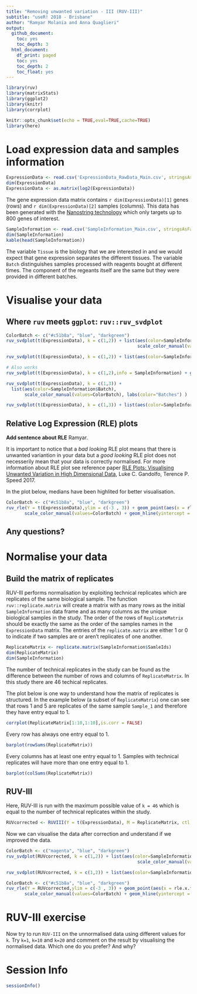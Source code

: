 ```yaml
---
title: "Removing unwanted variation - III (RUV-III)"
subtitle: "useR! 2018 - Brisbane"
author: "Ramyar Molania and Anna Quaglieri"
output:
  github_document:
    toc: yes
    toc_depth: 3
  html_document:
    df_print: paged
    toc: yes
    toc_depth: 2
    toc_float: yes
---
```



```r
library(ruv)
library(matrixStats)
library(ggplot2)
library(knitr)
library(corrplot)
```

```r
knitr::opts_chunk$set(echo = TRUE,eval=TRUE,cache=TRUE)
library(here)
```

# Load expression data and samples information

```r
ExpressionData <- read.csv('ExpressionData_RawData_Main.csv', stringsAsFactors = FALSE, as.is = TRUE, row.names = 1)
dim(ExpressionData)
ExpressionData <- as.matrix(log2(ExpressionData))
```

The gene expression data matrix contains `r dim(ExpressionData)[1]` genes (rows) and `r dim(ExpressionData)[2]` samples (columns). This data has been generated with the [Nanostring technology](https://www.nanostring.com/) which only targets up to 800 genes of interest.

```r
SampleInformation <- read.csv('SampleInformation_Main.csv', stringsAsFactors = FALSE, as.is = TRUE)
dim(SampleInformation)
kable(head(SampleInformation))
```

The variable `Tissue` is the biology that we are interested in and we would expect that gene expression separates the different tissues. The variable `Batch` distinguishes samples processed with reagents bought at different times. The component of the regeants itself are the same but they were provided in different batches. 

# Visualise your data

## Where `ruv` meets `ggplot`: `ruv::ruv_svdplot`

```r
ColorBatch <- c("#c51b8a", "blue", "darkgreen") 
ruv_svdplot(t(ExpressionData), k = c(1,2)) + list(aes(color=SampleInformation$Batch), 
                                                  scale_color_manual(values=ColorBatch), labs(color="Batches") )
```

```r
ruv_svdplot(t(ExpressionData), k = c(1,2)) + list(aes(color=SampleInformation$Tissue), labs(color="Tissues"))

# Also works
ruv_svdplot(t(ExpressionData), k = c(1,2),info = SampleInformation) + geom_point(aes(color=Tissue)) + labs(color="Tissues")

```

```r
ruv_svdplot(t(ExpressionData), k = c(1,3)) + 
  list(aes(color=SampleInformation$Batch), 
       scale_color_manual(values=ColorBatch), labs(color="Batches") )
```

```r
ruv_svdplot(t(ExpressionData), k = c(1,3)) + list(aes(color=SampleInformation$Tissue), labs(color="Tissues"))
```

## Relative Log Expression (RLE) plots

**Add sentence about RLE** Ramyar.

It is important to notice that a *bad looking* RLE plot means that there is unwanted variantion in your data but a *good looking* RLE plot does not necesserily mean that your data is correctly normalised. For more information about RLE plot see reference paper [
RLE Plots: Visualising Unwanted Variation in High Dimensional Data](https://arxiv.org/abs/1704.03590), Luke C. Gandolfo, Terence P. Speed 2017.

In the plot below, medians have been highlited for better visualisation.

```r
ColorBatch <- c("#c51b8a", "blue", "darkgreen") 
ruv_rle(Y = t(ExpressionData),ylim = c(-3 , 3)) + geom_point(aes(x = rle.x.factor,y= middle,colour=SampleInformation$Batch)) + theme(legend.position = "bottom") + labs(colour="Batches") +
       scale_color_manual(values=ColorBatch) + geom_hline(yintercept = 0,linetype="dotted",colour="cyan")+ggtitle('Unnormalized data')
```


## Any questions?

# Normalise your data 

## Build the matrix of replicates 

RUV-III performs normalisation by exploiting technical replicates which are replicates of the same biological sample. The function `ruv::replicate.matrix` will create a matrix with as many rows as the initial `SampleInformation` data frame and as many columns as the unique biological samples in the study. The order of the rows of `ReplicateMatrix` should be exactly the same as the order of the samples names in the `ExpressionData` matrix. The entries of the `replicate.matrix` are either 1 or 0 to indicate if two samples are or aren't replicates of one another. 

```r
ReplicateMatrix <- replicate.matrix(SampleInformation$SamleIds)
dim(ReplicateMatrix)
dim(SampleInformation)
```

The number of technical replicates in the study can be found as the difference between the number of rows and columns of `ReplicateMatrix`. In this study there are 46 techical replicates.


The plot below is one way to understand how the matrix of replicates is structured. In the example below (a subset of `ReplicateMatrix`) one can see that rows 1 and 5 are replicates of the same sample `Sample_1` and therefore they have entry equal to 1. 

```r
corrplot(ReplicateMatrix[1:10,1:10],is.corr = FALSE)
```

Every row has always one entry equal to 1. 

```r
barplot(rowSums(ReplicateMatrix))
```

Every columns has at least one entry equal to 1. Samples with technical replicates will have more than one entry equal to 1. 

```r
barplot(colSums(ReplicateMatrix))
```

## RUV-III 

Here, RUV-III is run with the maximum possible value of `k = 46` which is equal to the number of technical replicates within the study.

```r
RUVcorrected <- RUVIII(Y = t(ExpressionData), M = ReplicateMatrix, ctl = c(1:nrow(ExpressionData)), k = 46)
```

Now we can visualise the data after correction and understand if we improved the data.

```r
ColorBatch <- c("magenta", "blue", "darkgreen") 
ruv_svdplot(RUVcorrected, k = c(1,2)) + list(aes(color=SampleInformation$Batch), 
                                                  scale_color_manual(values=ColorBatch), labs(color="Batches") )
```

```r
ruv_svdplot(RUVcorrected, k = c(1,2)) + list(aes(color=SampleInformation$Tissue), labs(color="Tissues"))
```

```r
ColorBatch <- c("#c51b8a", "blue", "darkgreen") 
ruv_rle(Y = RUVcorrected,ylim = c(-3 , 3)) + geom_point(aes(x = rle.x.factor,y= middle,colour=SampleInformation$Batch)) + theme(legend.position = "bottom") + labs(colour="Batches") +
       scale_color_manual(values=ColorBatch) + geom_hline(yintercept = 0,linetype="dotted",colour="cyan")+ggtitle('Normalized data with RUV-III')
```

# RUV-III exercise

Now try to run `RUV-III` on the unnormalised data using different values for `k`. Try `k=1`, `k=10` and `k=20` and comment on the result by visualising the normalised data. Which one do you prefer? And why?


# Session Info

```r
sessionInfo()
```

